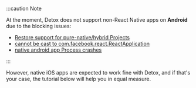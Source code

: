 :::caution Note

At the moment, Detox does not support non-React Native apps on **Android** due to the blocking issues:

* [Restore support for pure-native/hybrid Projects](https://github.com/wix/Detox/issues/2543)
* [cannot be cast to com.facebook.react.ReactApplication](https://github.com/wix/Detox/issues/1220)
* [native android app Process crashes](https://github.com/wix/Detox/issues/1093)

:::

However, native iOS apps are expected to work fine with Detox, and if that's your case, the tutorial
below will help you in equal measure.

